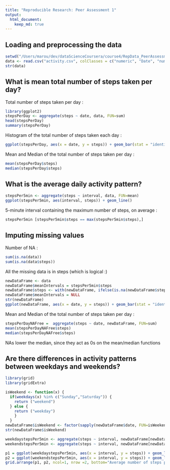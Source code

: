 ```yaml
---
title: "Reproducible Research: Peer Assessment 1"
output: 
  html_document:
    keep_md: true
---
```



## Loading and preprocessing the data

```R
setwd("/Users/marou/dev/dataScienceCoursera/course4/RepData_PeerAssessment1")
data <- read.csv("activity.csv", colClasses = c("numeric", "Date", "numeric"))
str(data)
```

## What is mean total number of steps taken per day?

Total number of steps taken per day : 
```R
library(ggplot2)
stepsPerDay <- aggregate(steps ~ date, data, FUN=sum)
head(stepsPerDay)
summary(stepsPerDay)
```

Histogram of the total number of steps taken each day :
```R
ggplot(stepsPerDay, aes(x = date, y = steps)) + geom_bar(stat = "identity")
```

Mean and Median of the total number of steps taken per day : 
```R
mean(stepsPerDay$steps)
median(stepsPerDay$steps)
```


## What is the average daily activity pattern?

```R
stepsPer5min <- aggregate(steps ~ interval, data, FUN=mean)
ggplot(stepsPer5min, aes(interval, steps)) + geom_line()
```


5-minute interval containing the maximum number of steps, on average : 
```R
stepsPer5min [stepsPer5min$steps == max(stepsPer5min$steps),]
```

## Imputing missing values

Number of NA :
```R
sum(is.na(data))
sum(is.na(data$steps))
```
All the missing data is in steps (which is logical :)
```R
newDataFrame <- data 
newDataFrame$meanIntervals = stepsPer5min$steps
newDataFrame$steps <- with(newDataFrame, ifelse(is.na(newDataFrame$steps), newDataFrame$meanIntervals, newDataFrame$steps))
newDataFrame$meanIntervals = NULL
str(newDataFrame)
ggplot(newDataFrame, aes(x = date, y = steps)) + geom_bar(stat = "identity")

```

Mean and Median of the total number of steps taken per day : 
```R
stepsPerDayNAFree =  aggregate(steps ~ date, newDataFrame, FUN=sum)
mean(stepsPerDayNAFree$steps)
median(stepsPerDayNAFree$steps)
```

NAs lower the median, since they act as 0s on the mean/median functions

## Are there differences in activity patterns between weekdays and weekends?

```R

library(grid)
library(gridExtra)

isWeekend <- function(x) {
  if(weekdays(x) %in% c("Sunday","Saturday")) {
    return ("weekend")
  } else {
    return ("weekday")
    }
  }
newDataFrame$isWeekend <- factor(sapply(newDataFrame$date, FUN=isWeekend))
str(newDataFrame$isWeekend)

weekdaystepsPer5min <- aggregate(steps ~ interval, newDataFrame[newDataFrame$isWeekend =="weekday",], FUN=mean)
weekendstepsPer5min <- aggregate(steps ~ interval, newDataFrame[newDataFrame$isWeekend =="weekend",], FUN=mean)

p1 = ggplot(weekdaystepsPer5min, aes(x = interval, y = steps)) + geom_line(color="blue") + ggtitle("during Weekdays")
p2 = ggplot(weekendstepsPer5min, aes(x = interval, y = steps)) + geom_line(color="red") +  ggtitle("during Weekends")
grid.arrange(p1, p2, ncol=1, nrow =2, bottom="Average number of steps per minute interval")
```

